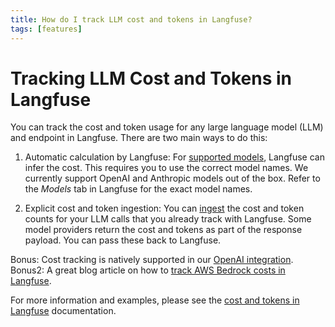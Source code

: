 ```yaml
---
title: How do I track LLM cost and tokens in Langfuse?
tags: [features]
---
```


# Tracking LLM Cost and Tokens in Langfuse

You can track the cost and token usage for any large language model (LLM) and endpoint in Langfuse. There are two main ways to do this:

1. Automatic calculation by Langfuse: For [supported models](/docs/model-usage-and-cost#infer), Langfuse can infer the cost. This requires you to use the correct model names. We currently support OpenAI and Anthropic models out of the box. Refer to the _Models_ tab in Langfuse for the exact model names.

2. Explicit cost and token ingestion: You can [ingest](/docs/model-usage-and-cost#infer) the cost and token counts for your LLM calls that you already track with Langfuse. Some model providers return the cost and tokens as part of the response payload. You can pass these back to Langfuse.

Bonus: Cost tracking is natively supported in our [OpenAI integration](/docs/model-usage-and-cost#compatibility-with-openai).
Bonus2: A great blog article on how to [track AWS Bedrock costs in Langfuse](https://www.metadocs.co/2024/07/03/monitor-your-langchain-app-cost-using-bedrock-with-langfuse/).

For more information and examples, please see the [cost and tokens in Langfuse](/docs/model-usage-and-cost) documentation.
